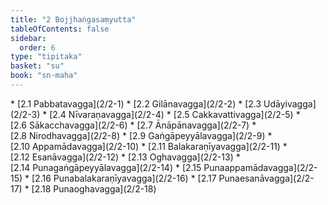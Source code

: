 ```yaml
---
title: "2 Bojjhaṅgasaṃyutta"
tableOfContents: false
sidebar:
  order: 6
type: "tipitaka"
basket: "su"
book: "sn-maha"
---
```



<DynamicBreadcrumb />



<TableOfContents book="sn-maha" section="2">
* [2.1 Pabbatavagga](2/2-1)
* [2.2 Gilānavagga](2/2-2)
* [2.3 Udāyivagga](2/2-3)
* [2.4 Nīvaraṇavagga](2/2-4)
* [2.5 Cakkavattivagga](2/2-5)
* [2.6 Sākacchavagga](2/2-6)
* [2.7 Ānāpānavagga](2/2-7)
* [2.8 Nirodhavagga](2/2-8)
* [2.9 Gaṅgāpeyyālavagga](2/2-9)
* [2.10 Appamādavagga](2/2-10)
* [2.11 Balakaraṇīyavagga](2/2-11)
* [2.12 Esanāvagga](2/2-12)
* [2.13 Oghavagga](2/2-13)
* [2.14 Punagaṅgāpeyyālavagga](2/2-14)
* [2.15 Punaappamādavagga](2/2-15)
* [2.16 Punabalakaraṇīyavagga](2/2-16)
* [2.17 Punaesanāvagga](2/2-17)
* [2.18 Punaoghavagga](2/2-18)
</TableOfContents>